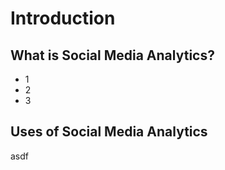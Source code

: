 # Introduction

## What is Social Media Analytics?

+ 1
+ 2
+ 3


## Uses of Social Media Analytics

asdf

